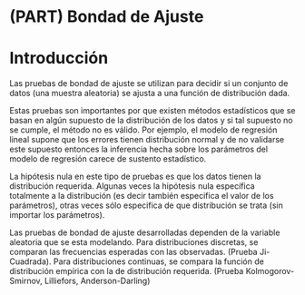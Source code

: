 # (PART) Bondad de Ajuste {-}

# Introducción {-}

Las pruebas de bondad de ajuste se utilizan para decidir si un conjunto de datos (una muestra aleatoria) se ajusta a una función de distribución dada. 

Estas pruebas son importantes por que existen métodos estadísticos que se basan en algún supuesto de la distribución de los datos y si tal supuesto no se cumple, el método no es válido. Por ejemplo, el modelo de regresión lineal supone que los errores tienen distribución normal y de no validarse este supuesto entonces la inferencia hecha sobre los parámetros del modelo de regresión carece de sustento estadístico.

La hipótesis nula en este tipo de pruebas es que los datos tienen la distribución requerida. Algunas veces la hipótesis nula específica totalmente a la distribución (es decir también especifica el valor de los parámetros), otras veces sólo especifica de que distribución se trata (sin importar los parámetros).

Las pruebas de bondad de ajuste desarrolladas dependen de la variable aleatoria que se esta modelando. Para distribuciones discretas, se comparan las frecuencias esperadas con las observadas. (Prueba Ji-
Cuadrada). Para distribuciones continuas, se compara la función de distribución empírica con la de distribución requerida. (Prueba Kolmogorov-Smirnov, Lilliefors, Anderson-Darling)